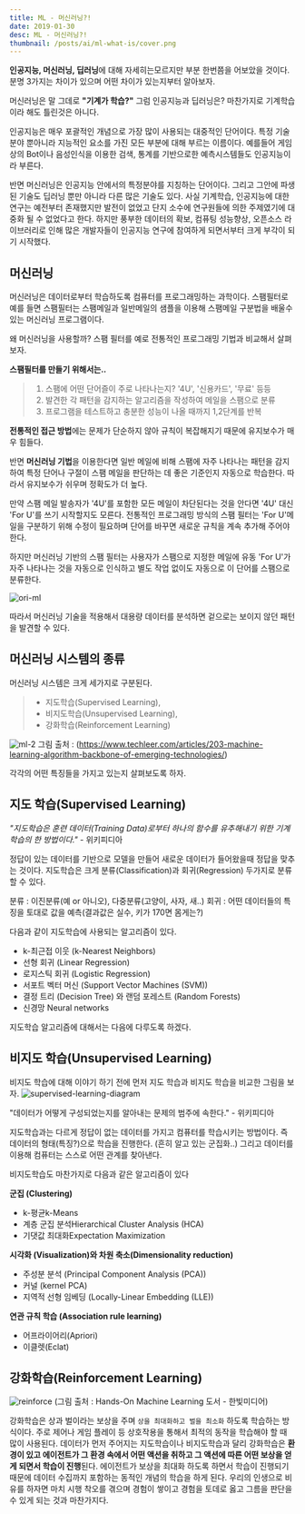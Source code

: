 ```yaml
---
title: ML - 머신러닝?!
date: 2019-01-30
desc: ML - 머신러닝?!
thumbnail: /posts/ai/ml-what-is/cover.png
---
```


**인공지능, 머신러닝, 딥러닝**에 대해 자세히는모르지만 부분 한번쯤을 어보았을 것이다. 분명 3가지는 차이가 있으며 어떤 차이가 있는지부터 알아보자.

머신러닝은 말 그데로 **"기계가  학습?"** 그럼 인공지능과 딥러닝은? 마찬가지로 기계학습이라 해도 틀린것은 아니다.

인공지능은 매우 포괄적인 개념으로 가장 많이 사용되는 대중적인 단어이다. 특정 기술 분야 뿐아니라 지능적인 요소를 가진 모든 부분에 대해 부르는 이름이다. 예를들어 게임상의 Bot이나 음성인식을 이용한 검색, 통계를 기반으로한 예측시스템들도 인공지능이라 부른다.

반면 머신러닝은 인공지능 안에서의 특정분야를 지칭하는 단어이다. 그리고 그안에 파생된 기술도 딥러닝 뿐만 아니라 다른 많은 기술도 있다. 사실 기계학습, 인공지능에 대한 연구는 예전부터 존재했지만 발전이 없었고 단지 소수에 연구원들에 의한 주제였기에 대중화 될 수 없었다고 한다. 하지만 풍부한 데이터의 확보, 컴퓨팅 성능향상, 오픈소스 라이브러리로 인해 많은 개발자들이 인공지능 연구에 참여하게 되면서부터 크게 부각이 되기 시작했다.

## 머신러닝

머신러닝은 데이터로부터 학습하도록 컴퓨터를 프로그래밍하는 과학이다. 스팸필터로 예를 들면 스팸필터는 스팸메일과 일반메일의 샘플을 이용해 스팸메일 구분법을 배울수 있는 머신러닝 프로그램이다.

왜 머신러닝을 사용할까? 스팸 필터를 예로 전통적인 프로그래밍 기법과 비교해서 살펴보자.

**스팸필터를 만들기 위해서는..**


> 1. 스팸에 어떤 단어즐이 주로 나타나는지? '4U', '신용카드', '무료' 등등
> 2. 발견한 각 패턴을 감지하는 알고리즘을 작성하여 메일을 스팸으로 분류
> 3. 프로그램을 테스트하고 충분한 성능이 나올 때까지 1,2단계를 반복


**전통적인 접근 방법**에는 문제가 단순하지 않아 규칙이 복잡해지기 때문에 유지보수가 매우 힘들다.

반면 **머신러닝 기법**을 이용한다면 일반 메일에 비해 스팸에 자주 나타나는 패턴을 감지하여 특정 단어나 구절이 스팸 메일을 판단하는 데 좋은 기준인지 자동으로 학습한다. 따라서 유지보수가 쉬우며 정확도가 더 높다.

만약 스팸 메일 발송자가 '4U'를 포함한 모든 메일이 차단된다는 것을 안다면 '4U' 대신 'For U'를 쓰기 시작할지도 모른다. 전통적인 프로그래밍 방식의 스팸 필터는 'For U'메일을 구분하기 위해 수정이 필요하며 단어를 바꾸면 새로운 규칙을 계속 추가해 주어야 한다.

하지만 머신러닝 기반의 스팸 필터는 사용자가 스팸으로 지정한 메일에 유동 'For U'가 자주 나타나는 것을 자동으로 인식하고 별도 작업 없이도 자동으로 이 단어를 스팸으로 분류한다.

![ori-ml](/posts/ai/ml-what-is/ori-ml.png)

따라서 머신러닝 기술을 적용해서 대용량 데이터를 분석하면 겉으로는 보이지 않던 패턴을 발견할 수 있다.

## 머신러닝 시스템의 종류

머신러닝 시스템은 크게 세가지로 구분된다. 

> - 지도학습(Supervised Learning),
> - 비지도학습(Unsupervised Learning), 
> - 강화학습(Reinforcement Learning)

![ml-2](/posts/ai/ml-what-is/ml-2.jpg)
그림 출처 : (https://www.techleer.com/articles/203-machine-learning-algorithm-backbone-of-emerging-technologies/)

각각의 어떤 특징들을 가지고 있는지 살펴보도록 하자.

## 지도 학습(Supervised Learning)

*"지도학습은 훈련 데이터(Training Data)로부터 하나의 함수를 유추해내기 위한 기계학습의 한 방법이다."* - 위키피디아

정답이 있는 데이터를 기반으로 모델을 만들어 새로운 데이터가 들어왔을때 정답을 맞추는 것이다.
지도학습은 크게 분류(Classification)과 회귀(Regression) 두가지로 분류할 수 있다.

분류 : 이진분류(예 or 아니오), 다중분류(고양이, 사자, 새..)
회귀 : 어떤 데이터들의 특징을 토대로 값을 예측(결과값은 실수, 키가 170면 몸게는?)

다음과 같이 지도학습에 사용되는 알고리즘이 있다.

- k-최근접 이웃 (k-Nearest Neighbors)
- 선형 회귀 (Linear Regression)
- 로지스틱 회귀 (Logistic Regression)
- 서포트 벡터 머신 (Support Vector Machines (SVM))
- 결정 트리 (Decision Tree) 와 랜덤 포레스트 (Random Forests)
- 신경망 Neural networks

지도학습 알고리즘에 대해서는 다음에 다루도록 하겠다.

## 비지도 학습(Unsupervised Learning)

비지도 학습에 대해 이야기 하기 전에 먼저 지도 학습과 비지도 학습을 비교한 그림을 보자.
![supervised-learning-diagram](/posts/ai/ml-what-is/supervised-learning-diagram.jpg)

"데이터가 어떻게 구성되었는지를 알아내는 문제의 범주에 속한다." - 위키피디아

지도학습과는 다르게 정답이 없는 데이터를 가지고 컴퓨터를 학습시키는 방법이다. 즉 데이터의 형태(특징?)으로 학습을 진행한다. (흔히 알고 있는 군집화..) 그리고 데이터를 이용해 컴퓨터는 스스로 어떤 관계를 찾아낸다.

비지도학습도 마찬가지로 다음과 같은 알고리즘이 있다

**군집 (Clustering)**

 - k-평균k-Means
 - 계층 군집 분석Hierarchical Cluster Analysis (HCA)
 - 기댓값 최대화Expectation Maximization

**시각화 (Visualization)와 차원 축소(Dimensionality reduction)**
 - 주성분 분석 (Principal Component Analysis (PCA))
 - 커널 (kernel PCA)
 - 지역적 선형 임베딩 (Locally-Linear Embedding (LLE))

**연관 규칙 학습 (Association rule learning)**
 - 어프라이어리(Apriori)
 - 이클렛(Eclat)

## 강화학습(Reinforcement Learning)

![reinforce](/posts/ai/ml-what-is/reinforce.png)
(그림 출처 : Hands-On Machine Learning 도서 - 한빛미디어)

강화학습은 상과 벌이라는 보상을 주며 `상을 최대화하고 벌을 최소화` 하도록 학습하는 방식이다. 주로 제어나 게임 플레이 등 상호작용을 통해서 최적의 동작을 학습해야 할 때 많이 사용된다. 데이터가 먼저 주어지는 지도학습이나 비지도학습과 달리 강화학습은 **환경이 있고 에이전트가 그 환경 속에서 어떤 액션을 취하고 그 액션에 따른 어떤 보상을 얻게 되면서 학습이 진행**된다. 에이전트가 보상을 최대화 하도록 하면서 학습이 진행되기 때문에 데이터 수집까지 포함하는 동적인 개념의 학습을 하게 된다. 우리의 인생으로 비유를 하자면 마치 시행 착오를 겪으며 경험이 쌓이고 경험을 토데로 옳고 그름을 판단을 수 있게 되는 것과 마찬가지다.